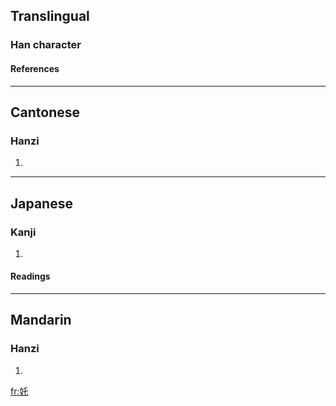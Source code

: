 {{see|姹}}

==Translingual==
===Han character===
{{Han char|rn=38|rad=女|as=03|sn=6|four=4241<sub>1</sub>|canj=女竹心 (VHP)}}

{{substub}}
====References====
{{Han ref|kx=0255.090|dkj=06051|dj=0518.100|hdz=21026.030|uh=597C|ud=22908|bh=C9CD|bd=51661}}
----
==Cantonese==
===Hanzi===
{{yue-hanzi|jyut=|y=cha3}}
# {{defn|Cantonese}}
----
==Japanese==
===Kanji===
{{ja-kanji|grade=|rs=女03}}
# {{defn|Japanese}} 
====Readings====
{{ja-readings|on=[[た]] (ta), [[と]] (to), [[つ]] (tsu)|kun=[[おとめ]] (otome), [[ほこる]] (hokoru)}}
----
==Mandarin==
===Hanzi===
{{cmn-hanzi|sim=姹|pin=[[chà]] ([[cha4]])|wg=ch'a<sup>4</sup>}}
# {{defn|Mandarin}}

[[fr:奼]]